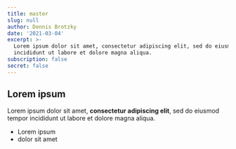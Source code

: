 ```yaml
---
title: master
slug: null
author: Dennis Brotzky
date: '2021-03-04'
excerpt: >-
  Lorem ipsum dolor sit amet, consectetur adipiscing elit, sed do eiusmod tempor
  incididunt ut labore et dolore magna aliqua.
subscription: false
secret: false
---
```

## Lorem ipsum

Lorem ipsum dolor sit amet, **consectetur adipiscing elit**, sed do eiusmod tempor incididunt ut labore et dolore magna aliqua.

- Lorem ipsum
- dolor sit amet